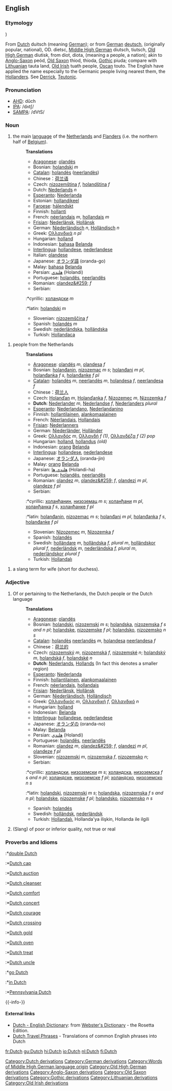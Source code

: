 ==English==
===Etymology===
{{webster}}) 

From [[w:Dutch language|Dutch]][[Category:Dutch derivations]] duitsch (meaning [[German]]); or from [[w:German language|German]][[Category:German derivations]] [[deutsch]], (originally popular, national), OD. dietsc, [[w:Middle High German|Middle High German]][[Category:Words of Middle High German language origin]] diutsch, tiutsch, [[w:Old High German|Old High German]][[Category:Old High German derivations]] diutisk, from diot, diota, (meaning a people, a nation); akin to [[w:Old English language|Anglo-Saxon]][[Category:Anglo-Saxon derivations]] peód, [[w:Old Saxon|Old Saxon]][[Category:Old Saxon derivations]] thiod, thioda, [[w:Gothic language|Gothic]][[Category:Gothic derivations]] piuda; compare with [[w:Lithuanian language|Lithuanian]][[Category:Lithuanian derivations]] tauta land, [[w:Old Irish language|Old Irish]][[Category:Old Irish derivations]] tuath people, [[Oscan]] touto. The English have applied the name especially to the Germanic people living nearest them, the [[Hollander]]s. See [[Derrick]], [[Teutonic]]. 
===Pronunciation===
*[[w:AHD|AHD]]: dŭch
*[[w:IPA|IPA]]: /dʌtʃ/
*[[w:SAMPA|SAMPA]]: /dVtS/

===Noun===

#the main [[language]] of the [[Netherlands]] and [[Flanders]] (i.e. the northern half of [[Belgium]]).
#:'''Translations'''
#:*[[Aragonese]]: [[olandés]]
#:*Bosnian: [[holandski]] ''m''
#:*[[Catalan]]: [[holandès]] ([[neerlandès]])
#:*Chinese：[[荷兰语]]
#:*Czech: [[nizozemština]] ''f'', [[holandština]] ''f''
#:*Dutch: [[Nederlands]] ''n''
#:*[[Esperanto]]: [[Nederlanda]]
#:*Estonian: [[hollandikeel]]
#:*[[Faroese]]: [[hálendskt]]
#:*Finnish: [[hollanti]]
#:*French: [[néerlandais]] ''m'', [[hollandais]] ''m''
#:*[[Frisian]]: [[Nederlânsk]], [[Hollânsk]]
#:*German: [[Niederländisch]] ''n'', [[Holländisch]] ''n''
#:*Greek: [[Ολλανδικά]] ''n'' ''pl''
#:*Hungarian: [[holland]]
#:*Indonesian: [[bahasa]] [[Belanda]]
#:*[[Interlingua]]: [[hollandese]], [[nederlandese]]
#:*Italian: [[olandese]]
#:*Japanese: [[オランダ語]] (oranda-go)
#:*Malay: [[bahasa]] [[Belanda]]
#:*Persian: [[هلندي]] (Holandi)
#:*Portuguese: [[holandês]], [[neerlandês]]
#:*Romanian: [[olandez&#259;]] ''f''
#:*Serbian:
#::*cyrillic: [[холандски]] ''m''
#::*latin: [[holandski]] ''m''
#:*Slovenian: [[nizozemščina]] ''f''
#:*Spanish: [[holandés]] ''m''
#:*Swedish: [[nederländska]], [[holländska]]
#:*Turkish: [[Hollandaca]]

#people from the Netherlands
#:'''Translations'''
#:*[[Aragonese]]: [[olandés]] ''m'', [[olandesa]] ''f''
#:*Bosnian: [[holanđanin]], [[nizozemac]] ''m s''; [[holanđani]] ''m pl'', [[holanđanka]] ''f s'', [[holanđanke]] ''f pl''
#:*[[Catalan]]: [[holandès]] ''m'', [[neerlandès]] ''m'', [[holandesa]] ''f'', [[neerlandesa]] ''f''
#:*Chinese：[[荷兰人]]
#:*Czech: [[Holanďan]] ''m'', [[Holanďanka]] ''f'', [[Nizozemec]] ''m'', [[Nizozemka]] ''f''
#:*'''Dutch''':  [[Nederlander]] ''m'', [[Nederlandse]] ''f'', [[Nederlanders]] ''plural''
#:*[[Esperanto]]: [[Nederlandano]], [[Nederlandanino]]
#:*Finnish: [[hollantilainen]], [[alankomaalainen]]
#:*French: [[Néerlandais]], [[Hollandais]]
#:*[[Frisian]]: [[Nederlanners]]
#:*German: [[Niederländer]], [[Holländer]]
#:*Greek: [[Ολλανδός]] ''m'', [[Ολλανδή]] ''f'' ''(1)'', [[Ολλανδέζα]] ''f'' ''(2)'' ''pop''
#:*Hungarian: [[holland]], [[hollandus]] ''(old)''
#:*Indonesian: [[orang]] [[Belanda]]
#:*[[Interlingua]]: [[hollandese]], [[nederlandese]]
#:*Japanese: [[オランダ人]] (oranda-jin)
#:*Malay: [[orang]] [[Belanda]]
#:*Persian: [[هلندي ها]] (Holandi-ha)
#:*Portuguese: [[holandês]], [[neerlandês]]
#:*Romanian: [[olandez]] ''m'', [[olandez&#259;]] ''f'', [[olandezi]] ''m pl'', [[olandeze]] ''f pl''
#:*Serbian:
#::*cyrillic: [[холанђанин]], [[низоземац]] ''m s''; [[холанђани]] ''m pl'', [[холанђанка]] ''f s'', [[холанђанке]] ''f pl''
#::*latin: [[holanđanin]], [[nizozemac]] ''m s''; [[holanđani]] ''m pl'', [[holanđanka]] ''f s'', [[holanđanke]] ''f pl''
#:*Slovenian: [[Nizozemec]] ''m'', [[Nizozemka]] ''f''
#:*Spanish: [[holandés]]
#:*Swedish: [[holländare]] ''m'', [[holländska]] ''f, plural m'', [[holländskor]] ''plural f'', [[nederländsk]] ''m'', [[nederländska]] ''f, plural m'', [[nederländskor]] ''plural f''
#:*Turkish: [[Hollandalı]]

#a slang term for wife (short for duchess).

===Adjective===
#Of or pertaining to the Netherlands, the Dutch people or the Dutch language
#:'''Translations'''
#:*[[Aragonese]]: [[olandés]]
#:*Bosnian: [[holandski]], [[nizozemski]] ''m s''; [[holandska]], [[nizozemska]] ''f s and n pl''; [[holandske]], [[nizozemske]] ''f pl''; [[holandsko]], [[nizozemsko]] ''n s''
#:*[[Catalan]]: [[holandès]] [[neerlandès]] ''m'', [[holandesa]] [[neerlandesa]] ''f''
#:*Chinese：[[荷兰的]]
#:*Czech: [[nizozemský]] ''m'', [[nizozemská]]  ''f'', [[nizozemské]] ''n''; [[holandský]] ''m'', [[holandská]] ''f'', [[holandské]] ''n''
#:*'''Dutch''': [[Nederlands]], [[Hollands]] (In fact this denotes a smaller region)
#:*[[Esperanto]]: [[Nederlanda]]
#:*Finnish: [[hollantilainen]], [[alankomaalainen]]
#:*French: [[néerlandais]], [[hollandais]]
#:*[[Frisian]]: [[Nederlânsk]], [[Hollânsk]]
#:*German: [[Niederländisch]], [[Holländisch]]
#:*Greek: [[Ολλανδικός]] ''m'', [[Ολλανδική]] ''f'', [[Ολλανδικό]] ''n''
#:*Hungarian: [[holland]]
#:*Indonesian: [[Belanda]]
#:*[[Interlingua]]: [[hollandese]], [[nederlandese]]
#:*Japanese: [[オランダの]] (oranda-no)
#:*Malay: [[Belanda]]
#:*Persian: [[هلندي]] (Holandi)
#:*Portuguese: [[holandês]], [[neerlandês]]
#:*Romanian: [[olandez]] ''m'', [[olandez&#259;]] ''f'', [[olandezi]] ''m pl'', [[olandeze]] ''f pl''
#:*Slovenian: [[nizozemski]] ''m'', [[nizozemska]]  ''f'', [[nizozemsko]] ''n'';
#:*Serbian:
#::*cyrillic: [[холандски]], [[низоземски]] ''m s''; [[холандска]], [[низоземска]] ''f s and n pl''; [[холандске]], [[низоземске]] ''f pl''; [[холандско]], [[низоземско]] ''n s''
#::*latin: [[holandski]], [[nizozemski]] ''m s''; [[holandska]], [[nizozemska]] ''f s and n pl''; [[holandske]], [[nizozemske]] ''f pl''; [[holandsko]], [[nizozemsko]] ''n s''
#:*Spanish: [[holandés]]
#:*Swedish: [[holländsk]], [[nederländsk]]
#:*Turkish: [[Hollandalı]], Hollanda'ya ilişkin, Hollanda ile ilgili
#(Slang) of poor or inferior quality, not true or real

===Proverbs and Idioms===
:*[[double Dutch]]
:*[[Dutch cap]]
:*[[Dutch auction]]
:*[[Dutch cleanser]]
:*[[Dutch comfort]]
:*[[Dutch concert]]
:*[[Dutch courage]]
:*[[Dutch crossing]]
:*[[Dutch gold]]
:*[[Dutch oven]]
:*[[Dutch treat]]
:*[[Dutch uncle]]
:*[[go Dutch]]
:*[[in Dutch]]
:*[[Pennsylvania Dutch]]

{{-info-}}

==== External links====
{{interwiktionary|code=nl}}
*[http://www.websters-online-dictionary.org/definition/Dutch-english/ Dutch - English Dictionary]: from [http://www.websters-online-dictionary.org/ Webster's Dictionary] - the Rosetta Edition.
*[http://www.canuckabroad.com/language/dutch.shtml Dutch Travel Phrases] - Translations of common English phrases into Dutch

[[fr:Dutch]]
[[gu:Dutch]]
[[hi:Dutch]]
[[io:Dutch]]
[[nl:Dutch]]
[[fi:Dutch]]